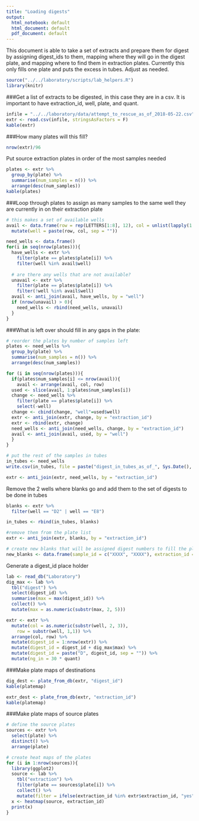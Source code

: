 ```yaml
---
title: "Loading digests"
output:
  html_notebook: default
  html_document: default
  pdf_document: default
---
```


This document is able to take a set of extracts and prepare them for digest by assigning digest_ids to them, mapping where they will go in the digest plate, and mapping where to find them in extraction plates. Currently this only fills one plate and puts the excess in tubes.  Adjust as needed.

```r
source("../../laboratory/scripts/lab_helpers.R")
library(knitr)
```

###Get a list of extracts to be digested, 
in this case they are in a csv.  It is important to have extraction_id, well, plate, and quant.  
```r
infile = "../../laboratory/data/attempt_to_rescue_as_of_2018-05-22.csv"
extr <- read.csv(infile, stringsAsFactors = F) 
kable(extr)
```

###How many plates will this fill?

```r
nrow(extr)/96
```
Put source extraction plates in order of the most samples needed
```r
plates <- extr %>% 
  group_by(plate) %>% 
  summarise(num_samples = n()) %>% 
  arrange(desc(num_samples))
kable(plates)
```

###Loop through plates to assign as many samples to the same well they are currently in on their extraction plate
```r
# this makes a set of available wells
avail <- data.frame(row = rep(LETTERS[1:8], 12), col = unlist(lapply(1:12, rep, 8))) %>%
  mutate(well = paste(row, col, sep = ""))

need_wells <- data.frame()
for(i in seq(nrow(plates))){
  have_wells <- extr %>% 
    filter(plate == plates$plate[i]) %>% 
    filter(well %in% avail$well)
  
  # are there any wells that are not available?
  unavail <- extr %>% 
    filter(plate == plates$plate[i]) %>% 
    filter(!well %in% avail$well)
  avail <- anti_join(avail, have_wells, by = "well")
  if (nrow(unavail) > 0){
    need_wells <- rbind(need_wells, unavail)
  }
}
```

###What is left over should fill in any gaps in the plate:
```r
# reorder the plates by number of samples left
plates <- need_wells %>% 
  group_by(plate) %>% 
  summarise(num_samples = n()) %>% 
  arrange(desc(num_samples))

for (i in seq(nrow(plates))){
  if(plates$num_samples[i] <= nrow(avail)){
    avail <- arrange(avail, col, row)
  used <- slice(avail, 1:plates$num_samples[i]) 
  change <- need_wells %>% 
    filter(plate == plates$plate[i]) %>% 
    select(-well)
  change <- cbind(change, "well"=used$well)
  extr <- anti_join(extr, change, by = "extraction_id")
  extr <- rbind(extr, change)
  need_wells <- anti_join(need_wells, change, by = "extraction_id")
  avail <- anti_join(avail, used, by = "well")
  }
}

# put the rest of the samples in tubes
in_tubes <- need_wells
write.csv(in_tubes, file = paste("digest_in_tubes_as_of_", Sys.Date(), ".csv", sep =""))

extr <- anti_join(extr, need_wells, by = "extraction_id")
```
Remove the 2 wells where blanks go and add them to the set of digests to be done in tubes
```r
blanks <- extr %>% 
  filter(well == "D2" | well == "E8")

in_tubes <- rbind(in_tubes, blanks)

#remove them from the plate list
extr <- anti_join(extr, blanks, by = "extraction_id")

# create new blanks that will be assigned digest numbers to fill the plate
new_blanks <- data.frame(sample_id = c("XXXX", "XXXX"), extraction_id = c("XXXX","XXXX"), quant = c(0,0), plate = c("XXXX","XXXX"), well = c("D2", "E8"))
```

Generate a digest_id place holder
```r
lab <- read_db("Laboratory")
dig_max <- lab %>% 
  tbl("digest") %>% 
  select(digest_id) %>% 
  summarise(max = max(digest_id)) %>% 
  collect() %>% 
  mutate(max = as.numeric(substr(max, 2, 5)))

extr <- extr %>% 
  mutate(col = as.numeric(substr(well, 2, 3)), 
    row = substr(well, 1,1)) %>% 
  arrange(col, row) %>% 
  mutate(digest_id = 1:nrow(extr)) %>% 
  mutate(digest_id = digest_id + dig_max$max) %>% 
  mutate(digest_id = paste("D", digest_id, sep = "")) %>% 
  mutate(ng_in = 30 * quant)

```

###Make plate maps of destinations

```r
dig_dest <- plate_from_db(extr, "digest_id")
kable(platemap)
```
```r
extr_dest <- plate_from_db(extr, "extraction_id")
kable(platemap)
```

###Make plate maps of source plates
```r
# define the source plates
sources <- extr %>% 
  select(plate) %>% 
  distinct() %>% 
  arrange(plate)

# create heat maps of the plates
for (i in 1:nrow(sources)){
  library(ggplot2)
  source <- lab %>% 
    tbl("extraction") %>% 
    filter(plate == sources$plate[i]) %>% 
    collect() %>% 
    mutate(filter = ifelse(extraction_id %in% extr$extraction_id, "yes", "no"))
  x <- heatmap(source, extraction_id)
  print(x)
}
```










